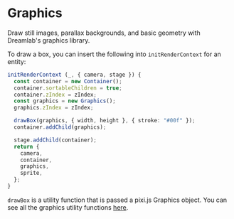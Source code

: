 # Graphics

Draw still images, parallax backgrounds, and basic geometry with Dreamlab's graphics library.

To draw a box, you can insert the following into `initRenderContext` for an entity:

```ts filename="TypeScript"
initRenderContext (_, { camera, stage }) {
  const container = new Container();
  container.sortableChildren = true;
  container.zIndex = zIndex;
  const graphics = new Graphics();
  graphics.zIndex = zIndex;

  drawBox(graphics, { width, height }, { stroke: "#00f" });
  container.addChild(graphics);

  stage.addChild(container);
  return {
    camera,
    container,
    graphics,
    sprite,
  };
}
```

`drawBox` is a utility function that is passed a pixi.js Graphics object. You can see all the graphics utility functions [here](https://github.com/WorldQL/dreamlab-core/blob/trunk/src/utils/draw.ts).
